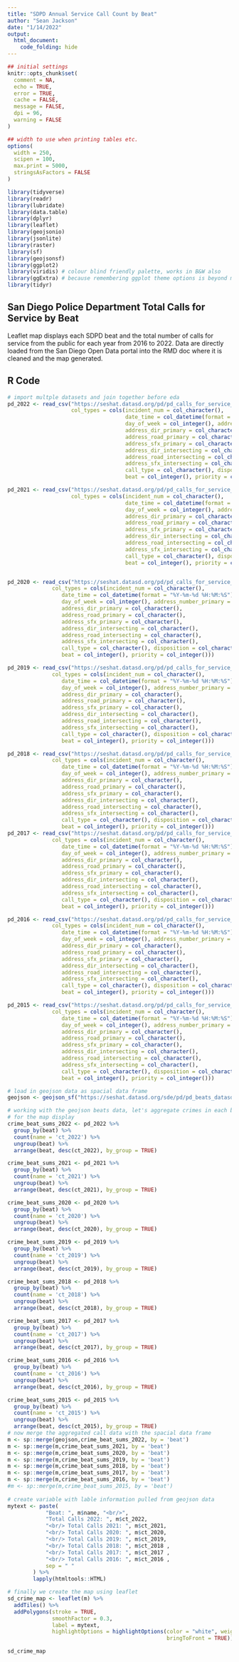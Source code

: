 ```yaml
---
title: "SDPD Annual Service Call Count by Beat"
author: "Sean Jackson"
date: "1/14/2022"
output: 
  html_document:
    code_folding: hide
---
```


```r
## initial settings
knitr::opts_chunk$set(
  comment = NA,
  echo = TRUE,
  error = TRUE,
  cache = FALSE,
  message = FALSE,
  dpi = 96,
  warning = FALSE
)

## width to use when printing tables etc.
options(
  width = 250,
  scipen = 100,
  max.print = 5000,
  stringsAsFactors = FALSE
)
```

<style>
.table {
  width: auto;
}
ul, ol {
  padding-left: 18px;
}
pre, code, pre code {
  overflow: auto;
  white-space: pre;
  word-wrap: normal;
  background-color: #ffffff;
}
</style>

```r
library(tidyverse)
library(readr)
library(lubridate)
library(data.table)
library(dplyr)
library(leaflet)
library(geojsonio)
library(jsonlite)
library(raster)
library(sf)
library(geojsonsf)
library(ggplot2)
library(viridis) # colour blind friendly palette, works in B&W also
library(ggExtra) # because remembering ggplot theme options is beyond me
library(tidyr)
```

## San Diego Police Department Total Calls for Service by Beat

Leaflet map displays each SDPD beat and the total number of calls for service from the public for each year from 2016 to 2022. Data are directly loaded from the San Diego Open Data portal into the RMD doc where it is cleaned and the map generated. 

## R Code

```r
# import multple datasets and join together before eda
pd_2022 <- read_csv("https://seshat.datasd.org/pd/pd_calls_for_service_2022_datasd.csv",
                    col_types = cols(incident_num = col_character(), 
                                     date_time = col_datetime(format = "%Y-%m-%d %H:%M:%S"), 
                                     day_of_week = col_integer(), address_number_primary = col_integer(), 
                                     address_dir_primary = col_character(), 
                                     address_road_primary = col_character(), 
                                     address_sfx_primary = col_character(), 
                                     address_dir_intersecting = col_character(), 
                                     address_road_intersecting = col_character(), 
                                     address_sfx_intersecting = col_character(), 
                                     call_type = col_character(), disposition = col_character(), 
                                     beat = col_integer(), priority = col_integer()))

pd_2021 <- read_csv("https://seshat.datasd.org/pd/pd_calls_for_service_2021_datasd.csv",
                    col_types = cols(incident_num = col_character(), 
                                     date_time = col_datetime(format = "%Y-%m-%d %H:%M:%S"), 
                                     day_of_week = col_integer(), address_number_primary = col_integer(), 
                                     address_dir_primary = col_character(), 
                                     address_road_primary = col_character(), 
                                     address_sfx_primary = col_character(), 
                                     address_dir_intersecting = col_character(), 
                                     address_road_intersecting = col_character(), 
                                     address_sfx_intersecting = col_character(), 
                                     call_type = col_character(), disposition = col_character(), 
                                     beat = col_integer(), priority = col_integer()))


pd_2020 <- read_csv("https://seshat.datasd.org/pd/pd_calls_for_service_2020_datasd.csv",
              col_types = cols(incident_num = col_character(), 
                 date_time = col_datetime(format = "%Y-%m-%d %H:%M:%S"), 
                 day_of_week = col_integer(), address_number_primary = col_integer(), 
                 address_dir_primary = col_character(), 
                 address_road_primary = col_character(), 
                 address_sfx_primary = col_character(), 
                 address_dir_intersecting = col_character(), 
                 address_road_intersecting = col_character(), 
                 address_sfx_intersecting = col_character(), 
                 call_type = col_character(), disposition = col_character(), 
                 beat = col_integer(), priority = col_integer()))

pd_2019 <- read_csv("https://seshat.datasd.org/pd/pd_calls_for_service_2019_datasd.csv", 
              col_types = cols(incident_num = col_character(), 
                 date_time = col_datetime(format = "%Y-%m-%d %H:%M:%S"), 
                 day_of_week = col_integer(), address_number_primary = col_integer(), 
                 address_dir_primary = col_character(), 
                 address_road_primary = col_character(), 
                 address_sfx_primary = col_character(), 
                 address_dir_intersecting = col_character(), 
                 address_road_intersecting = col_character(), 
                 address_sfx_intersecting = col_character(), 
                 call_type = col_character(), disposition = col_character(), 
                 beat = col_integer(), priority = col_integer()))

pd_2018 <- read_csv("https://seshat.datasd.org/pd/pd_calls_for_service_2018_datasd.csv", 
              col_types = cols(incident_num = col_character(), 
                 date_time = col_datetime(format = "%Y-%m-%d %H:%M:%S"), 
                 day_of_week = col_integer(), address_number_primary = col_integer(), 
                 address_dir_primary = col_character(), 
                 address_road_primary = col_character(), 
                 address_sfx_primary = col_character(), 
                 address_dir_intersecting = col_character(), 
                 address_road_intersecting = col_character(), 
                 address_sfx_intersecting = col_character(), 
                 call_type = col_character(), disposition = col_character(), 
                 beat = col_integer(), priority = col_integer()))
pd_2017 <- read_csv("https://seshat.datasd.org/pd/pd_calls_for_service_2017_datasd_v1.csv",
              col_types = cols(incident_num = col_character(), 
                 date_time = col_datetime(format = "%Y-%m-%d %H:%M:%S"), 
                 day_of_week = col_integer(), address_number_primary = col_integer(), 
                 address_dir_primary = col_character(), 
                 address_road_primary = col_character(), 
                 address_sfx_primary = col_character(), 
                 address_dir_intersecting = col_character(), 
                 address_road_intersecting = col_character(), 
                 address_sfx_intersecting = col_character(), 
                 call_type = col_character(), disposition = col_character(), 
                 beat = col_integer(), priority = col_integer()))

pd_2016 <- read_csv("https://seshat.datasd.org/pd/pd_calls_for_service_2016_datasd_v1.csv",
              col_types = cols(incident_num = col_character(), 
                 date_time = col_datetime(format = "%Y-%m-%d %H:%M:%S"), 
                 day_of_week = col_integer(), address_number_primary = col_integer(), 
                 address_dir_primary = col_character(), 
                 address_road_primary = col_character(), 
                 address_sfx_primary = col_character(), 
                 address_dir_intersecting = col_character(), 
                 address_road_intersecting = col_character(), 
                 address_sfx_intersecting = col_character(), 
                 call_type = col_character(), disposition = col_character(), 
                 beat = col_integer(), priority = col_integer()))

pd_2015 <- read_csv("https://seshat.datasd.org/pd/pd_calls_for_service_2015_datasd_v1.csv",
              col_types = cols(incident_num = col_character(), 
                 date_time = col_datetime(format = "%Y-%m-%d %H:%M:%S"), 
                 day_of_week = col_integer(), address_number_primary = col_integer(), 
                 address_dir_primary = col_character(), 
                 address_road_primary = col_character(), 
                 address_sfx_primary = col_character(), 
                 address_dir_intersecting = col_character(), 
                 address_road_intersecting = col_character(), 
                 address_sfx_intersecting = col_character(), 
                 call_type = col_character(), disposition = col_character(), 
                 beat = col_integer(), priority = col_integer()))

# load in geojson data as spacial data frame
geojson <- geojson_sf("https://seshat.datasd.org/sde/pd/pd_beats_datasd.geojson")
```

```r
# working with the geojson beats data, let's aggregate crimes in each beat
# for the map display
crime_beat_sums_2022 <- pd_2022 %>% 
  group_by(beat) %>% 
  count(name = 'ct_2022') %>%
  ungroup(beat) %>%
  arrange(beat, desc(ct_2022), by_group = TRUE)

crime_beat_sums_2021 <- pd_2021 %>% 
  group_by(beat) %>% 
  count(name = 'ct_2021') %>%
  ungroup(beat) %>%
  arrange(beat, desc(ct_2021), by_group = TRUE)

crime_beat_sums_2020 <- pd_2020 %>% 
  group_by(beat) %>% 
  count(name = 'ct_2020') %>%
  ungroup(beat) %>%
  arrange(beat, desc(ct_2020), by_group = TRUE)

crime_beat_sums_2019 <- pd_2019 %>% 
  group_by(beat) %>% 
  count(name = 'ct_2019') %>%
  ungroup(beat) %>%
  arrange(beat, desc(ct_2019), by_group = TRUE)

crime_beat_sums_2018 <- pd_2018 %>% 
  group_by(beat) %>% 
  count(name = 'ct_2018') %>%
  ungroup(beat) %>%
  arrange(beat, desc(ct_2018), by_group = TRUE)

crime_beat_sums_2017 <- pd_2017 %>% 
  group_by(beat) %>% 
  count(name = 'ct_2017') %>%
  ungroup(beat) %>%
  arrange(beat, desc(ct_2017), by_group = TRUE)

crime_beat_sums_2016 <- pd_2016 %>% 
  group_by(beat) %>% 
  count(name = 'ct_2016') %>%
  ungroup(beat) %>%
  arrange(beat, desc(ct_2016), by_group = TRUE)

crime_beat_sums_2015 <- pd_2015 %>% 
  group_by(beat) %>% 
  count(name = 'ct_2015') %>%
  ungroup(beat) %>%
  arrange(beat, desc(ct_2015), by_group = TRUE)
# now merge the aggregated call data with the spacial data frame
m <- sp::merge(geojson,crime_beat_sums_2022, by = 'beat')
m <- sp::merge(m,crime_beat_sums_2021, by = 'beat')
m <- sp::merge(m,crime_beat_sums_2020, by = 'beat')
m <- sp::merge(m,crime_beat_sums_2019, by = 'beat')
m <- sp::merge(m,crime_beat_sums_2018, by = 'beat')
m <- sp::merge(m,crime_beat_sums_2017, by = 'beat')
m <- sp::merge(m,crime_beat_sums_2016, by = 'beat')
#m <- sp::merge(m,crime_beat_sums_2015, by = 'beat')
               
# create variable with lable information pulled from geojson data
mytext <- paste(
            "Beat: ", m$name, "<br/>",
            "Total Calls 2022: ", m$ct_2022,
            "<br/> Total Calls 2021: ", m$ct_2021, 
            "<br/> Total Calls 2020: ", m$ct_2020, 
            "<br/> Total Calls 2019: ", m$ct_2019, 
            "<br/> Total Calls 2018: ", m$ct_2018 ,
            "<br/> Total Calls 2017: ", m$ct_2017 ,
            "<br/> Total Calls 2016: ", m$ct_2016 , 
            sep = " "
        ) %>%
        lapply(htmltools::HTML)

# finally we create the map using leaflet
sd_crime_map <- leaflet(m) %>%
  addTiles() %>%
  addPolygons(stroke = TRUE, 
              smoothFactor = 0.3, 
              label = mytext,
              highlightOptions = highlightOptions(color = "white", weight = 2,
                                                  bringToFront = TRUE))
```

```r
sd_crime_map
```

